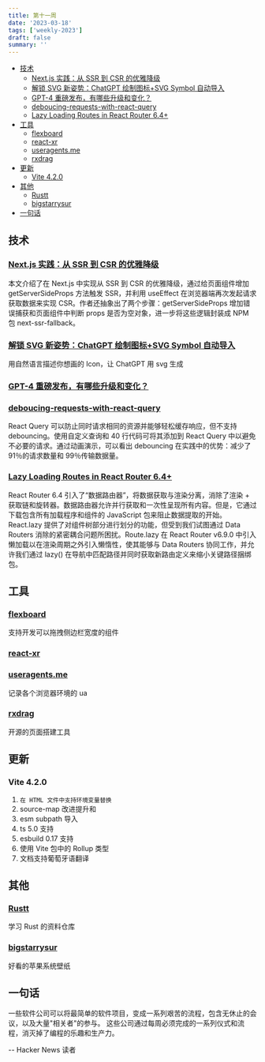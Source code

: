```yaml
---
title: 第十一周
date: '2023-03-18'
tags: ['weekly-2023']
draft: false
summary: ''
---
```


- [技术](#技术)
  - [Next.js 实践：从 SSR 到 CSR 的优雅降级](#nextjs-实践从-ssr-到-csr-的优雅降级)
  - [解锁 SVG 新姿势：ChatGPT 绘制图标+SVG Symbol 自动导入](#解锁-svg-新姿势chatgpt-绘制图标svg-symbol-自动导入)
  - [GPT-4 重磅发布，有哪些升级和变化？](#gpt-4-重磅发布有哪些升级和变化)
  - [deboucing-requests-with-react-query](#deboucing-requests-with-react-query)
  - [Lazy Loading Routes in React Router 6.4+](#lazy-loading-routes-in-react-router-64)
- [工具](#工具)
  - [flexboard](#flexboard)
  - [react-xr](#react-xr)
  - [useragents.me](#useragentsme)
  - [rxdrag](#rxdrag)
- [更新](#更新)
  - [Vite 4.2.0](#vite-420)
- [其他](#其他)
  - [Rustt](#rustt)
  - [bigstarrysur](#bigstarrysur)
- [一句话](#一句话)

## 技术

### [Next.js 实践：从 SSR 到 CSR 的优雅降级](https://juejin.cn/post/7211088034178416701)

本文介绍了在 Next.js 中实现从 SSR 到 CSR 的优雅降级，通过给页面组件增加 getServerSideProps 方法触发 SSR，并利用 useEffect 在浏览器端再次发起请求获取数据来实现 CSR。作者还抽象出了两个步骤：getServerSideProps 增加错误捕获和页面组件中判断 props 是否为空对象，进一步将这些逻辑封装成 NPM 包 next-ssr-fallback。

### [解锁 SVG 新姿势：ChatGPT 绘制图标+SVG Symbol 自动导入](https://juejin.cn/post/7210744398639595581)

用自然语言描述你想画的 Icon，让 ChatGPT 用 svg 生成

### [GPT-4 重磅发布，有哪些升级和变化？](https://mp.weixin.qq.com/s/bvz_iFDlnUQfztSjSMJmbA)

### [deboucing-requests-with-react-query](https://rafaelcamargo.com/blog/deboucing-requests-with-react-query/)

React Query 可以防止同时请求相同的资源并能够轻松缓存响应，但不支持 debouncing。使用自定义查询和 40 行代码可将其添加到 React Query 中以避免不必要的请求。通过动画演示，可以看出 debouncing 在实践中的优势：减少了 91％的请求数量和 99％传输数据量。

### [Lazy Loading Routes in React Router 6.4+](https://remix.run/blog/lazy-loading-routes)

React Router 6.4 引入了“数据路由器”，将数据获取与渲染分离，消除了渲染 + 获取链和旋转器。数据路由器允许并行获取和一次性呈现所有内容。但是，它通过下载包含所有加载程序和组件的 JavaScript 包来阻止数据提取的开始。React.lazy 提供了对组件树部分进行划分的功能，但受到我们试图通过 Data Routers 消除的紧密耦合问题所困扰。Route.lazy 在 React Router v6.9.0 中引入懒加载以在渲染周期之外引入懒惰性，使其能够与 Data Routers 协同工作，并允许我们通过 lazy() 在导航中匹配路径并同时获取新路由定义来缩小关键路径捆绑包。

## 工具

### [flexboard](https://github.com/dorbus/flexboard)

支持开发可以拖拽侧边栏宽度的组件

### [react-xr](https://github.com/pmndrs/react-xr)

### [useragents.me](https://www.useragents.me/)

记录各个浏览器环境的 ua

### [rxdrag](https://github.com/codebdy/rxdrag)

开源的页面搭建工具

## 更新

### Vite 4.2.0

1. `在 HTML 文件中支持环境变量替换`
2. source-map 改进提升和
3. esm subpath 导入
4. ts 5.0 支持
5. esbuild 0.17 支持
6. 使用 Vite 包中的 Rollup 类型
7. 文档支持葡萄牙语翻译

## 其他

### [Rustt](https://github.com/rustlang-cn/Rustt)

学习 Rust 的资料仓库

### [bigstarrysur](https://basicappleguy.com/basicappleblog/bigstarrysur)

好看的苹果系统壁纸

## 一句话

一些软件公司可以将最简单的软件项目，变成一系列艰苦的流程，包含无休止的会议，以及大量"相关者"的参与。
这些公司通过每周必须完成的一系列仪式和流程，消灭掉了编程的乐趣和生产力。

-- Hacker News 读者
